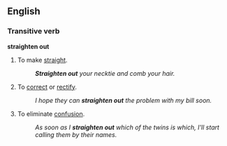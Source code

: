 ==English==
===Transitive verb===
'''straighten out'''
#To make [[straight]].
#:'''''Straighten out''' your necktie and comb your hair.''
#{{idiom}} To [[correct]] or [[rectify]].
#:''I hope they can '''straighten out''' the problem with my bill soon.''
#{{idiom}} To eliminate [[confusion]].
#:''As soon as I '''straighten out''' which of the twins is which, I'll start calling them by their names.''